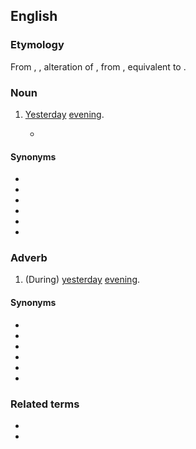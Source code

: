 ==English==

===Etymology===
From {{inh|en|enm|yester even}}, {{m|enm|yistreven}}, alteration of {{m|enm|yestereven|t=last night, yesterday evening}}, from {{inh|en|ang|ġiestranǣfen|t=yesterday evening}}, equivalent to {{af|en|yester-|even|t2=evening}}.

===Noun===
{{en-noun}}

# {{lb|en|archaic}} [[yesterday|Yesterday]] [[evening]].
#* {{quote-book
|en
|year=1927
|year_published='''2008'''
|edition=HTML
|editor=
|author=Edgar Rice Burrows
|title=The Outlaw of Torn
|chapter=
|url=http://www.gutenberg.org/files/369/369-h/369-h.htm
|genre=
|publisher=The Gutenberg Project
|isbn=
|page=
|passage=Only '''yestereve''', you wot, one of Lord de Grey's men-at-arms came limping to us with the news of the awful carnage the foul fiend had wrought on his master's household.
}}

====Synonyms====
* {{l|en|yestereven}}
* {{l|en|yesterevening}}
* {{l|en|yestreen}}
* {{l|en|last night}}
* {{l|en|yesternight}}
* {{l|en|yesterday night}}

===Adverb===
{{en-adv|-}}

# (During) [[yesterday]] [[evening]].

====Synonyms====
* {{l|en|yestereven}}
* {{l|en|yesterevening}}
* {{l|en|yestreen}}
* {{l|en|last night}}
* {{l|en|yesternight}}
* {{l|en|yesterday night}}

===Related terms===
* {{l|en|yesterday}}
* {{l|en|yesteryear}}

{{c|en|Past}}
